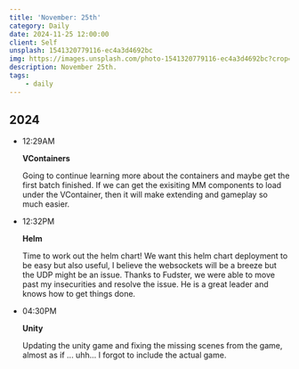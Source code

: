 ```yaml
---
title: 'November: 25th'
category: Daily
date: 2024-11-25 12:00:00
client: Self
unsplash: 1541320779116-ec4a3d4692bc
img: https://images.unsplash.com/photo-1541320779116-ec4a3d4692bc?crop=entropy&cs=srgb&fm=jpg&ixid=MnwzNjM5Nzd8MHwxfHJhbmRvbXx8fHx8fHx8fDE2ODE3NDg2ODY&ixlib=rb-4.0.3&q=85
description: November 25th.
tags:
    - daily
---
```



## 2024

-   12:29AM

    **VContainers**

    Going to continue learning more about the containers and maybe get the first batch finished.
    If we can get the exisiting MM components to load under the VContainer, then it will make extending and gameplay so much easier.

-   12:32PM

    **Helm**

    Time to work out the helm chart!
    We want this helm chart deployment to be easy but also useful, I believe the websockets will be a breeze but the UDP might be an issue.
    Thanks to Fudster, we were able to move past my insecurities and resolve the issue.
    He is a great leader and knows how to get things done.

-   04:30PM

    **Unity**

    Updating the unity game and fixing the missing scenes from the game, almost as if ... uhh... I forgot to include the actual game.